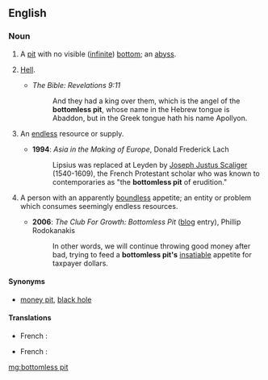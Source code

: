 ==English==
{{wikipedia}}

===Noun===
{{en-noun}}

# A [[pit]] with no visible ([[infinite]]) [[bottom]]; an [[abyss]].
# {{context|biblical|lang=en}} [[hell|Hell]].
#* ''The Bible: Revelations 9:11''
#*: And they had a king over them, which is the angel of the '''bottomless pit''', whose name in the Hebrew tongue is Abaddon, but in the Greek tongue hath his name Apollyon.
# {{context|figuratively|lang=en}} An [[endless]] resource or supply.
#* '''1994''': ''Asia in the Making of Europe'', Donald Frederick Lach
#*: Lipsius was replaced at Leyden by [[w:Joseph Justus Scaliger|Joseph Justus Scaliger]] (1540-1609), the French Protestant scholar who was known to contemporaries as "the '''bottomless pit''' of erudition."
# {{context|figuratively|lang=en}} A person with an apparently [[boundless]] appetite; an entity or problem which consumes seemingly endless resources.
#* '''2006''': ''The Club For Growth: Bottomless Pit'' ([[blog]] entry), Phillip Rodokanakis
#*: In other words, we will continue throwing good money after bad, trying to feed a '''bottomless pit's''' [[insatiable]] appetite for taxpayer dollars.

====Synonyms====
* {{sense|an entity or problem which consumes seemingly endless resources}} [[money pit]], [[black hole]]

====Translations====
{{trans-top|Hell}}
* French : {{t+|fr|abîme|m}}
{{trans-mid}}
{{trans-bottom}}
{{trans-top|endless resource or supply}}
* French : {{t+|fr|abîme|m}}
{{trans-mid}}
{{trans-bottom}}

[[mg:bottomless pit]]